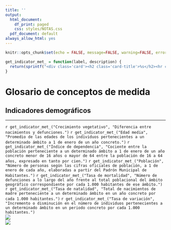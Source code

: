 ```yaml
---
title: ''
output:
  html_document:
    df_print: paged
    css: styles/NOTAS.css
  pdf_document: default
always_allow_html: yes
---
```


```r
knitr::opts_chunk$set(echo = FALSE, message=FALSE, warning=FALSE, error=FALSE)
```

```r
get_indicator_met_ = function(label, description) {
  return(sprintf("<div class='card'><h2 class='card-title'>%s</h2><hr class='separator'/><p class='card-text'>%s</p></div>", label, description))
}
```

<!-- HTML -->
<h1>Glosario de conceptos de medida</h1>
<h2>Indicadores demográficos</h2>
<hr>

<div class="row highlight card-columns-4">
  `r get_indicator_met_("Crecimiento vegetativo", "Diferencia entre nacimientos y defunciones.")`
  `r get_indicator_met_("Edad media", "Promedio de las edades de los individuos pertenecientes a un determinado ámbito a 1 de enero de un año concreto.")`
  `r get_indicator_met_("Índice de dependencia", "Cociente entre la población perteneciente a un determinado ámbito a 1 de enero de un año concreto menor de 16 años o mayor de 64 entre la población de 16 a 64 años, expresado en tanto por cien.")`
  `r get_indicator_met_("Población", "Número de personas según las cifras oficiales de población, a 1 de enero de cada año, elaboradas a partir del Padrón Municipal de Habitantes.")`
  `r get_indicator_met_("Tasa de mortalidad", "Número de defunciones a lo largo del año frente al total poblacional del ámbito geográfico correspondiente por cada 1.000 habitantes de ese ámbito.")`
  `r get_indicator_met_("Tasa de natalidad", "Total de nacimientos de madre perteneciente a un determinado ámbito en un año concreto por cada 1.000 habitantes.")`
  `r get_indicator_met_("Tasa de variación", "Incremento o disminución en el número de individuos pertenecientes a un determinado ámbito en un periodo concreto por cada 1.000 habitantes.")`</div>
</div>


<div class="row logos">
  <div class="column"><img class="logo-istac" src="img/logo_istac.png"/></div>
  <div class="column"><img class="logo-fecam" src="img/fecam.jpeg" /></div>
</div>
